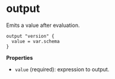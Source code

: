 # output

Emits a value after evaluation.

```hcl
output "version" {
  value = var.schema
}
```

**Properties**

- `value` (required): expression to output.
